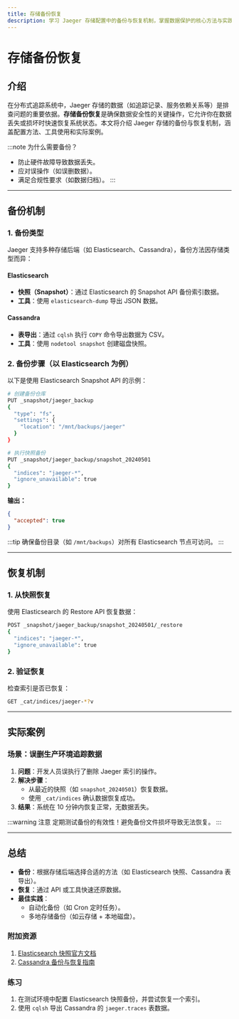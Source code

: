 ```yaml
---
title: 存储备份恢复
description: 学习 Jaeger 存储配置中的备份与恢复机制，掌握数据保护的核心方法与实践技巧。
---
```


# 存储备份恢复

## 介绍

在分布式追踪系统中，Jaeger 存储的数据（如追踪记录、服务依赖关系等）是排查问题的重要依据。**存储备份恢复**是确保数据安全性的关键操作，它允许你在数据丢失或损坏时快速恢复系统状态。本文将介绍 Jaeger 存储的备份与恢复机制，涵盖配置方法、工具使用和实际案例。

:::note 为什么需要备份？
- 防止硬件故障导致数据丢失。
- 应对误操作（如误删数据）。
- 满足合规性要求（如数据归档）。
:::

---

## 备份机制

### 1. 备份类型
Jaeger 支持多种存储后端（如 Elasticsearch、Cassandra），备份方法因存储类型而异：

#### Elasticsearch
- **快照（Snapshot）**：通过 Elasticsearch 的 Snapshot API 备份索引数据。
- **工具**：使用 `elasticsearch-dump` 导出 JSON 数据。

#### Cassandra
- **表导出**：通过 `cqlsh` 执行 `COPY` 命令导出数据为 CSV。
- **工具**：使用 `nodetool snapshot` 创建磁盘快照。

### 2. 备份步骤（以 Elasticsearch 为例）
以下是使用 Elasticsearch Snapshot API 的示例：

```bash
# 创建备份仓库
PUT _snapshot/jaeger_backup
{
  "type": "fs",
  "settings": {
    "location": "/mnt/backups/jaeger"
  }
}

# 执行快照备份
PUT _snapshot/jaeger_backup/snapshot_20240501
{
  "indices": "jaeger-*",
  "ignore_unavailable": true
}
```

**输出：**
```json
{
  "accepted": true
}
```

:::tip
确保备份目录（如 `/mnt/backups`）对所有 Elasticsearch 节点可访问。
:::

---

## 恢复机制

### 1. 从快照恢复
使用 Elasticsearch 的 Restore API 恢复数据：

```bash
POST _snapshot/jaeger_backup/snapshot_20240501/_restore
{
  "indices": "jaeger-*",
  "ignore_unavailable": true
}
```

### 2. 验证恢复
检查索引是否已恢复：
```bash
GET _cat/indices/jaeger-*?v
```

---

## 实际案例

### 场景：误删生产环境追踪数据
1. **问题**：开发人员误执行了删除 Jaeger 索引的操作。
2. **解决步骤**：
   - 从最近的快照（如 `snapshot_20240501`）恢复数据。
   - 使用 `_cat/indices` 确认数据恢复成功。
3. **结果**：系统在 10 分钟内恢复正常，无数据丢失。

:::warning 注意
定期测试备份的有效性！避免备份文件损坏导致无法恢复。
:::

---

## 总结

- **备份**：根据存储后端选择合适的方法（如 Elasticsearch 快照、Cassandra 表导出）。
- **恢复**：通过 API 或工具快速还原数据。
- **最佳实践**：
  - 自动化备份（如 Cron 定时任务）。
  - 多地存储备份（如云存储 + 本地磁盘）。

### 附加资源
1. [Elasticsearch 快照官方文档](https://www.elastic.co/guide/en/elasticsearch/reference/current/snapshot-restore.html)
2. [Cassandra 备份与恢复指南](https://cassandra.apache.org/doc/latest/operating/backups.html)

### 练习
1. 在测试环境中配置 Elasticsearch 快照备份，并尝试恢复一个索引。
2. 使用 `cqlsh` 导出 Cassandra 的 `jaeger.traces` 表数据。